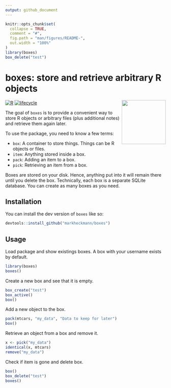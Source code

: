 ```yaml
---
output: github_document
---
```


<!-- README.md is generated from README.Rmd. Please edit that file -->

```r
knitr::opts_chunk$set(
  collapse = TRUE,
  comment = "#",
  fig.path = "man/figures/README-",
  out.width = "100%"
)
library(boxes)
box_delete("test")
```

# boxes: store and retrieve arbitrary R objects

<a href="https://github.com/markheckmann/boxes"><img src="man/figures/logo.png" align="right" height="138" /></a>

<!-- badges -->
[![R](https://img.shields.io/badge/language-R-blue)]()
[![lifecycle](https://img.shields.io/badge/lifecycle-experimental-orange)]()
<!-- badges -->

The goal of `boxes` is to provide a convenient way to store R objects or arbitrary files (plus additional notes) and retrieve them again later. 

To use the package, you need to know a few terms:

  * `box`: A container to store things. Things can be R objects or files.
  * `item`: Anything stored inside a box. 
  * `pack`: Adding an item to a box.
  * `pick`: Retrieving an item from a box.

Boxes are stored on your disk. Hence, anything put into it will remain there until you delete the box.
Technically, each box is a separate SQLite database. You can create as many boxes as you need.


## Installation

You can install the dev version of `boxes` like so:

```r
devtools::install_github("markheckmann/boxes")
```


## Usage

Load package and show existings boxes. A box with your username exists by default.

```r
library(boxes)
boxes()
```

Create a new box and see that it is empty.

```r
box_create("test")
box_active()
box()
```

Add a new object to the box.

```r
pack(mtcars, "my_data", "Data to keep for later")
box()
```

Retrieve an object from a box and remove it.

```r
x <- pick("my_data")
identical(x, mtcars)
remove("my_data")
```

Check if item is gone and delete box.

```r
box()
box_delete("test")
boxes()
```

